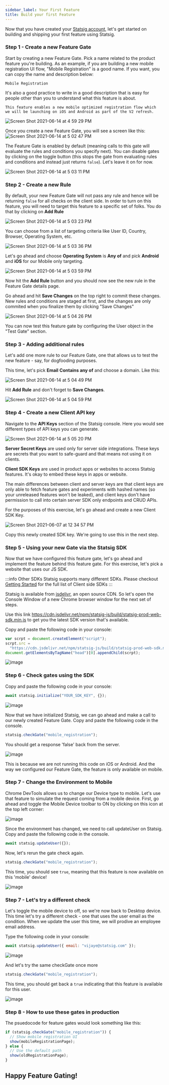 ```yaml
---
sidebar_label: Your First Feature
title: Build your first Feature
---
```


Now that you have created your [Statsig account](/#account-sign-up-and-api-key), let's get started on building and shipping your first feature using Statsig.

### Step 1 - Create a new Feature Gate

Start by creating a new Feature Gate. Pick a name related to the product feature you're building. As an example, if you are building a new mobile registration UI flow, "Mobile Registration" is a good name. If you want, you can copy the name and description below:

```
Mobile Registration
```

It's also a good practice to write in a good description that is easy for people other than you to understand what this feature is about.

```
This feature enables a new mobile optimized registration flow which
we will be launching on iOS and Android as part of the V2 refresh.
```

![Screen Shot 2021-06-14 at 4 59 29 PM](https://user-images.githubusercontent.com/82126616/121973406-015f1700-cd32-11eb-9dcf-5f05ea78038b.png)

Once you create a new Feature Gate, you will see a screen like this:
![Screen Shot 2021-06-14 at 5 02 47 PM](https://user-images.githubusercontent.com/82126616/121973756-d0cbad00-cd32-11eb-89d3-8d7dd18af866.png)

The Feature Gate is enabled by default (meaning calls to this gate will evaluate the rules and conditions you specify next). You can disable gates by clicking on the toggle button (this stops the gate from evaluating rules and conditions and instead just returns `false`). Let's leave it on for now.

![Screen Shot 2021-06-14 at 5 03 11 PM](https://user-images.githubusercontent.com/82126616/121973775-da551500-cd32-11eb-9daa-ce56f295b59f.png)

### Step 2 - Create a new Rule

By default, your new Feature Gate will not pass any rule and hence will be returning `false` for all checks on the client side. In order to turn on this feature, you will need to target this feature to a specific set of folks. You do that by clicking on **Add Rule**

![Screen Shot 2021-06-14 at 5 03 23 PM](https://user-images.githubusercontent.com/82126616/121973783-df19c900-cd32-11eb-8f9a-721eab4f0bfe.png)

You can choose from a list of targeting criteria like User ID, Country, Browser, Operating System, etc.

![Screen Shot 2021-06-14 at 5 03 36 PM](https://user-images.githubusercontent.com/82126616/121973790-e345e680-cd32-11eb-8d42-303f3064b931.png)

Let's go ahead and choose **Operating System** is **Any of** and pick **Android** and **iOS** for our Mobile only targeting.

![Screen Shot 2021-06-14 at 5 03 59 PM](https://user-images.githubusercontent.com/82126616/121973803-e7720400-cd32-11eb-9c75-7a03c098b3a6.png)

Now hit the **Add Rule** button and you should now see the new rule in the Feature Gate details page.

Go ahead and hit **Save Changes** on the top right to commit these changes. New rules and conditions are staged at first, and the changes are only commited when you finalize them by clicking "Save Changes"

![Screen Shot 2021-06-14 at 5 04 26 PM](https://user-images.githubusercontent.com/82126616/121974079-7ed75700-cd33-11eb-98b3-cbadb34eaecf.png)

You can now test this feature gate by configuring the User object in the "Test Gate" section.

### Step 3 - Adding additional rules

Let's add one more rule to our Feature Gate, one that allows us to test the new feature - say, for dogfooding purposes.

This time, let's pick **Email** **Contains any of** and choose a domain. Like this:

![Screen Shot 2021-06-14 at 5 04 49 PM](https://user-images.githubusercontent.com/82126616/121973828-f9ec3d80-cd32-11eb-9ca4-4b25fa17fb75.png)

Hit **Add Rule** and don't forget to **Save Changes**.

![Screen Shot 2021-06-14 at 5 04 59 PM](https://user-images.githubusercontent.com/82126616/121973836-fd7fc480-cd32-11eb-9090-cc6e736def06.png)

### Step 4 - Create a new Client API key

Navigate to the **API Keys** section of the Statsig console. Here you would see different types of API keys you can generate.

![Screen Shot 2021-06-14 at 5 05 20 PM](https://user-images.githubusercontent.com/82126616/121973844-02dd0f00-cd33-11eb-8f07-9c1210c853a1.png)

**Server Secret Keys** are used only for server side integrations. These keys are secrets that you want to safe-guard and that means not using it on clients.

**Client SDK Keys** are used in product apps or websites to access Statsig features. It's okay to embed these keys in apps or website.

The main differences between client and server keys are that client keys are only able to fetch feature gates and experiments with hashed names (so your unreleased features won't be leaked), and client keys don't have permission to call into certain server SDK only endpoints and CRUD APIs.

For the purposes of this exercise, let's go ahead and create a new Client SDK Key.

![Screen Shot 2021-06-07 at 12 34 57 PM](https://user-images.githubusercontent.com/74584483/121077828-f550e380-c78c-11eb-8e57-05094699b2e4.png)

Copy this newly created SDK key. We're going to use this in the next step.

### Step 5 - Using your new Gate via the Statsig SDK

Now that we have configured this feature gate, let's go ahead and implement the feature behind this feature gate. For this exercise, let's pick a website that uses our JS SDK.

:::info Other SDKs
Statsig supports many different SDKs. Please checkout [Getting Started](/) for the full list of Client side SDKs
:::

Statsig is available from [jsdelivr](http://www.jsdelivr.com/), an open source CDN. So let's open the Console Window of a new Chrome browser window for the next set of steps.

Use this link https://cdn.jsdelivr.net/npm/statsig-js/build/statsig-prod-web-sdk.min.js to get you the latest SDK version that's available.

Copy and paste the following code in your console:

```js
var scrpt = document.createElement("script");
scrpt.src =
  "https://cdn.jsdelivr.net/npm/statsig-js/build/statsig-prod-web-sdk.min.js";
document.getElementsByTagName("head")[0].appendChild(scrpt);
```

![image](https://user-images.githubusercontent.com/74588208/117419141-16de5700-aed1-11eb-8b5f-3af93270ed1b.png)

### Step 6 - Check gates using the SDK

Copy and paste the following code in your console:

```js
await statsig.initialize("YOUR_SDK_KEY", {});
```

![image](https://user-images.githubusercontent.com/74588208/117421542-79d0ed80-aed3-11eb-906f-1564b082b707.png)

Now that we have initialized Statsig, we can go ahead and make a call to our newly created Feature Gate. Copy and paste the following code in the console.

```js
statsig.checkGate("mobile_registration");
```

You should get a response 'false' back from the server.

![image](https://user-images.githubusercontent.com/74588208/117421778-b270c700-aed3-11eb-8574-af05119b9b22.png)

This is because we are not running this code on iOS or Android. And the way we configured our Feature Gate, the feature is only available on mobile.

### Step 7 - Change the Environment to Mobile

Chrome DevTools allows us to change our Device type to mobile. Let's use that feature to simulate the request coming from a mobile device. First, go ahead and toggle the Mobile Device toolbar to ON by clicking on this icon at the top left corner:

![image](https://user-images.githubusercontent.com/74588208/117494211-de6a6780-af28-11eb-8d99-c2f557d4ccde.png)

Since the environment has changed, we need to call updateUser on Statsig. Copy and paste the following code in the console.

```js
await statsig.updateUser({});
```

Now, let's rerun the gate check again.

```js
statsig.checkGate("mobile_registration");
```

This time, you should see `true`, meaning that this feature is now available on this 'mobile' device!

![image](https://user-images.githubusercontent.com/74588208/117494418-25f0f380-af29-11eb-881a-97ea6aae6bf3.png)

### Step 7 - Let's try a different check

Let's toggle the mobile device to off, so we're now back to Desktop device. This time let's try a different check - one that uses the user email as the condition. When we update the user this time, we will prodive an employee email address.

Type the following code in your console:

```js
await statsig.updateUser({ email: "vijaye@statsig.com" });
```

![image](https://user-images.githubusercontent.com/74588208/117422032-04195180-aed4-11eb-9ad5-0b00f45c74f1.png)

And let's try the same checkGate once more

```js
statsig.checkGate("mobile_registration");
```

This time, you should get back a `true` indicating that this feature is available for this user.

![image](https://user-images.githubusercontent.com/74588208/117422203-30cd6900-aed4-11eb-85ce-69761a90d59a.png)

### Step 8 - How to use these gates in production

The psuedocode for feature gates would look something like this:

```js
if (statsig.checkGate("mobile_registration")) {
  // Show mobile registration UI
  show(mobileRegistrationPage);
} else {
  // Use the default path
  show(oldRegistrationPage);
}
```

## Happy Feature Gating!
